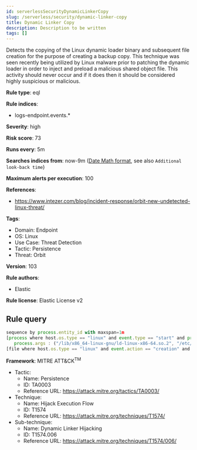 ```yaml
---
id: serverlessSecurityDynamicLinkerCopy
slug: /serverless/security/dynamic-linker-copy
title: Dynamic Linker Copy
description: Description to be written
tags: []
---
```


<div id="dynamic-linker-copy"></div>

Detects the copying of the Linux dynamic loader binary and subsequent file creation for the purpose of creating a backup copy. This technique was seen recently being utilized by Linux malware prior to patching the dynamic loader in order to inject and preload a malicious shared object file. This activity should never occur and if it does then it should be considered highly suspicious or malicious.

**Rule type**: eql

**Rule indices**: 

* logs-endpoint.events.*

**Severity**: high

**Risk score**: 73

**Runs every**: 5m

**Searches indices from**: now-9m ([Date Math format](((ref))/common-options.html#date-math), see also <DocLink id="serverlessSecurityRulesUiCreate" section="set-the-rules-schedule">`Additional look-back time`</DocLink>)

**Maximum alerts per execution**: 100

**References**: 

* https://www.intezer.com/blog/incident-response/orbit-new-undetected-linux-threat/

**Tags**: 

* Domain: Endpoint
* OS: Linux
* Use Case: Threat Detection
* Tactic: Persistence
* Threat: Orbit

**Version**: 103

**Rule authors**: 

* Elastic

**Rule license**: Elastic License v2

## Rule query

```js
sequence by process.entity_id with maxspan=1m
[process where host.os.type == "linux" and event.type == "start" and process.name : ("cp", "rsync") and
   process.args : ("/lib/x86_64-linux-gnu/ld-linux-x86-64.so.2", "/etc/ld.so.preload")]
[file where host.os.type == "linux" and event.action == "creation" and file.extension == "so"]

```

**Framework**: MITRE ATT&CK<sup>TM</sup>

* Tactic:
    * Name: Persistence
    * ID: TA0003
    * Reference URL: https://attack.mitre.org/tactics/TA0003/
* Technique:
    * Name: Hijack Execution Flow
    * ID: T1574
    * Reference URL: https://attack.mitre.org/techniques/T1574/
* Sub-technique:
    * Name: Dynamic Linker Hijacking
    * ID: T1574.006
    * Reference URL: https://attack.mitre.org/techniques/T1574/006/

